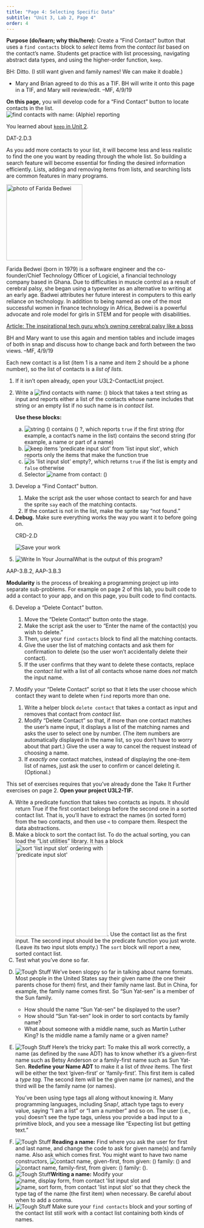 ```yaml
---
title: "Page 4: Selecting Specific Data"
subtitle: "Unit 3, Lab 2, Page 4"
order: 4
---
```


::: todo
<strong>Purpose (do/learn; why this/here):</strong> Create a "Find
Contact" button that uses a <code>find contacts</code> block to
<em>select</em> items from the <var>contact list</var> based on the
contact's name. Students get practice with list processing, navigating
abstract data types, and using the higher-order function,
<code>keep</code>.
:::

::: todo
<p>BH: Ditto. (I still want given and family names! We can make it
doable.)</p>

<ul>

<li>Mary and Brian agreed to do this as a TIF. BH will write it onto
this page in a TIF, and Mary will review/edit. --MF, 4/9/19</li>

</ul>
:::

::: learn
<p><strong>On this page,</strong> you will develop code for a "Find
Contact" button to locate contacts in the
list<!--develop An "Find Contact" button for accessing specific contacts in your <var>contact list</var>-->.<br />
<img src="/img/3-lists/find-contacts-with-name-Alphie-reporting.png" title="find contacts with name: (Alphie) reporting" alt="find contacts with name: (Alphie) reporting" class="ms-4"/></p>
:::

::: sidenote
You learned about
<a href="/unit-2/lab-3/5-keeping-list-items.html" title="Keeping Items from a List"><code>keep</code>
in Unit 2</a>.
:::

::: ap-standard
DAT-2.D.3
:::

<p>As you add more contacts to your list, it will become less and less
realistic to find the one you want by reading through the whole list. So
building a search feature will become essential for finding the desired
information efficiently. Lists, adding and removing items from lists,
and searching lists are common features in many programs.</p>

::: atworkFullWidth
::: float-end
<img src="/img/atwork/Farida_Bedwei.jpeg" title="photo of Farida Bedwei" alt="photo of Farida Bedwei" class="noshadow" height="200px"/>
:::

<p>Farida Bedwei (born in 1979) is a software engineer and the
co-founder/Chief Technology Officer of Logiciel, a financial technology
company based in Ghana. Due to difficulties in muscle control as a
result of cerebral palsy, she began using a typewriter as an alternative
to writing at an early age. Badwei attributes her future interest in
computers to this early reliance on technology. In addition to being
named as one of the most successful women in finance technology in
Africa, Bedwei is a powerful advocate and role model for girls in STEM
and for people with disabilities.</p>

<p><a href="https://edition.cnn.com/2015/02/13/africa/farida-bedwei-ghanaian-software-genius/index.html" title="Article: The inspirational tech guru who’s owning cerebral palsy like a boss" target="_blank">Article:
The inspirational tech guru who's owning cerebral palsy like a
boss</a></p>
:::

::: todo
BH and Mary want to use this again and mention tables and include images
of both in snap and discuss how to change back and forth between the two
views. --MF, 4/9/19

<p>Each new contact is a list (item 1 is a name and item 2 should be a
phone number), so the list of contacts is a <em>list of lists</em>.</p>
:::

::: {#first .forYouToDo}
<ol>

<li>If it isn't open already, open your U3L2-ContactList project.</li>

<li>

Write a
<img src="/img/3-lists/find-contacts-with-name.png" title="find contacts with name: ()" alt="find contacts with name: ()"/>
block that takes a text string as input and reports either a list of the
contacts whose name includes that string or an empty list if no such
name is in <var>contact list</var>.

::: narrower
<strong>Use these blocks:</strong>

<ol type="a">

<li><img src="/img/3-lists/string-contains.png" title="string () contains () ?" alt="string () contains () ?" class="inline"/>,
which reports <code>true</code> if the first string (for example, a
contact's name in the list) contains the second string (for example, a
name or part of a name)</li>

<li><img src="/img/blocks/keep.png" title="keep items &apos;predicate input slot&apos; from &apos;list input slot&apos;" alt="keep items &apos;predicate input slot&apos; from &apos;list input slot&apos;" class="inline"/>,
which reports only the items that make the function true</li>

<li><img src="/img/blocks/empty.png" title="is &apos;list input slot&apos; empty?" alt="is &apos;list input slot&apos; empty?" class="inline"/>,
which returns <code>true</code> if the list is empty and
<code>false</code> otherwise</li>

<li>Selector
<img src="/img/3-lists/name-selector.png" title="name from contact: ()" alt="name from contact: ()" class="inline"/></li>

</ol>
:::

</li>

<li>

Develop a "Find Contact" button.

<ol>

<li>Make the script ask the user whose contact to search for and have
the sprite <code>say</code> each of the matching contacts.</li>

<li>If the contact is not in the list, make the sprite say "not
found."</li>

</ol>

</li>

<li><strong>Debug.</strong> Make sure everything works the way you want
it to before going on.</li>

::: ap-standard
CRD-2.D
:::

<img src="/img/icons/save-now.png" title="Save your work" alt="Save your work" class="float-end"/>

<li><img src="/img/icons/write-in-journal-mini.png" title="Write In Your Journal" alt="Write In Your Journal" class="inline"/>What
is the output of this program?</li>

</ol>
:::

::: vocabFullWidth
::: ap-standard
AAP-3.B.2, AAP-3.B.3
:::

<p><strong>Modularity</strong> is the process of breaking a programming
project up into separate sub-problems. For example on page 2 of this
lab, you built code to add a contact to your app, and on this page, you
built code to find contacts.</p>
:::

::: ifTime
<ol start="6">

<li>

Develop a "Delete Contact" button.

<ol>

<li>Move the "Delete Contact" button onto the stage.</li>

<li>Make the script ask the user to "Enter the name of the contact(s)
you wish to delete."</li>

<li>Then, use your <code>find contacts</code> block to find all the
matching contacts.</li>

<li>Give the user the list of matching contacts and ask them for
confirmation to delete (so the user won't accidentally delete their
contact).</li>

<li>If the user confirms that they want to delete these contacts,
replace the <var>contact list</var> with a list of all contacts whose
name does <em>not</em> match the input name.</li>

</ol>

</li>

<li>

Modify your "Delete Contact" script so that it lets the user choose
which contact they want to delete when <code>find</code> reports more
than one.

<ol>

<li>Write a helper block <code>delete contact</code> that takes a
contact as input and removes that contact from <var>contact
list</var>.</li>

<li>Modify "Delete Contact" so that, if more than one contact matches
the user's name input, it displays a list of the matching names and asks
the user to select one by number. (The item numbers are automatically
displayed in the name list, so you don't have to worry about that part.)
Give the user a way to cancel the request instead of choosing a
name.</li>

<li>If <em>exactly one</em> contact matches, instead of displaying the
one-item list of names, just ask the user to confirm or cancel deleting
it. (Optional.)</li>

</ol>

</li>

</ol>
:::

::: takeItFurther
<p>This set of exercises requires that you've already done the Take It
Further exercises on page 2. <strong>Open your project
U3L2-TIF.</strong></p>

<ol type="A">

<li>Write a predicate function that takes two contacts as inputs. It
should return True if the first contact belongs before the second one in
a sorted contact list. That is, you'll have to extract the names (in
sorted form) from the two contacts, and then use <code>\<</code> to
compare them. Respect the data abstractions.</li>

<li>Make a block to sort the contact list. To do the actual sorting, you
can load the "List utilities" library. It has a block
<img src="/img/blocks/sort-block.png" title="sort &apos;list input slot&apos; ordering with &apos;predicate input slot&apos;" alt="sort &apos;list input slot&apos; ordering with &apos;predicate input slot&apos;" width="242"/>.
Use the contact list as the first input. The second input should be the
predicate function you just wrote. (Leave its two input slots empty.)
The <code>sort</code> block will report a new, sorted contact list.</li>

<li>Test what you've done so far.</li>

<li>

<img src="/img/icons/tough-stuff.png" title="Tough Stuff" alt="Tough Stuff" class="inline"/>
We've been sloppy so far in talking about name formats. Most people in
the United States say their given name (the one their parents chose for
them) first, and their family name last. But in China, for example, the
family name comes first. So "Sun Yat-sen" is a member of the Sun family.

<ul>

<li>How should the name "Sun Yat-sen" be displayed to the user?</li>

<li>How should "Sun Yat-sen" look in order to sort contacts by family
name?</li>

<li>What about someone with a middle name, such as Martin Luther King?
Is the middle name a family name or a given name?</li>

</ul>

</li>

<li>

<img src="/img/icons/tough-stuff-mini.png" title="Tough Stuff" alt="Tough Stuff" class="inline"/>
Here's the tricky part: To make this all work correctly, a name (as
defined by the <code>name</code> ADT) has to know whether it's a
given-first name such as Betsy Anderson or a family-first name such as
Sun Yat-Sen. <strong>Redefine your Name ADT</strong> to make it a list
of <em>three</em> items. The first will be either the text 'given-first'
or 'family-first'. This first item is called a <em>type tag.</em> The
second item will be the given name (or names), and the third will be the
family name (or names).

::: endnote
You've been using type tags all along without knowing it. Many
programming languages, including Snap<i>!</i>, attach type tags to every
value, saying "I am a list" or "I am a number" and so on. The user
(i.e., you) doesn't see the type tags, unless you provide a bad input to
a primitive block, and you see a message like "Expecting list but
getting text."
:::

</li>

<li><img src="/img/icons/tough-stuff-mini.png" title="Tough Stuff" alt="Tough Stuff" class="inline"/>
<strong>Reading a name:</strong> Find where you ask the user for first
and last name, and change the code to ask for given name(s) and family
name. Also ask which comes first. You might want to have two name
constructors,
<img src="/img/3-lists/given-first-constructor.png" title="contact name, given-first, from given: () family: ()" alt="contact name, given-first, from given: () family: ()" class="inline"/>
and
<img src="/img/3-lists/family-first-constructor.png" title="contact name, family-first, from given: () family: ()" alt="contact name, family-first, from given: () family: ()" class="inline"/>.</li>

<li><img src="/img/icons/tough-stuff-mini.png" title="Tough Stuff" alt="Tough Stuff" class="inline"/><strong>Writing
a name:</strong> Modify your
<img src="/img/3-lists/name-display-form-from-contact.png" title="name, display form, from contact &apos;list input slot" alt="name, display form, from contact &apos;list input slot" class="inline"/>
and
<img src="/img/3-lists/name-sort-form-from-contact.png" title="name, sort form, from contact &apos;list input slot&apos;" alt="name, sort form, from contact &apos;list input slot&apos;" class="inline"/>
so that they check the type tag of the name (the first item) when
necessary. Be careful about when to add a comma.</li>

<li><img src="/img/icons/tough-stuff-mini.png" title="Tough Stuff" alt="Tough Stuff" class="inline"/>
Make sure your <code>find contacts</code> block and your sorting of the
contact list still work with a contact list containing both kinds of
names.</li>

</ol>
:::
